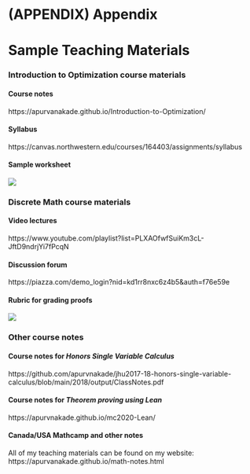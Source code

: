# (APPENDIX) Appendix {-}
# Sample Teaching Materials

### Introduction to Optimization course materials 

#### Course notes
https://apurvanakade.github.io/Introduction-to-Optimization/

#### Syllabus 
https://canvas.northwestern.edu/courses/164403/assignments/syllabus

#### Sample worksheet 
![](images/Math%20368%20Discussion%20Worksheet%20Example.jpg)


### Discrete Math course materials

#### Video lectures

https://www.youtube.com/playlist?list=PLXAOfwfSuiKm3cL-JftD9ndrjYi7fPcqN

#### Discussion forum

https://piazza.com/demo_login?nid=kd1rr8nxc6z4b5&auth=f76e59e

#### Rubric for grading proofs
  
![](images/Rubric%20for%20homework%20-%20Math%202151a_page-0001.jpg)


### Other course notes 

#### Course notes for *Honors Single Variable Calculus*

https://github.com/apurvnakade/jhu2017-18-honors-single-variable-calculus/blob/main/2018/output/ClassNotes.pdf


#### Course notes for *Theorem proving using Lean* 

https://apurvnakade.github.io/mc2020-Lean/


#### Canada/USA Mathcamp and other notes

All of my teaching materials can be found on my website: https://apurvanakade.github.io/math-notes.html
